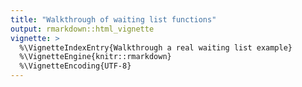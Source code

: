 ```yaml
---
title: "Walkthrough of waiting list functions"
output: rmarkdown::html_vignette
vignette: >
  %\VignetteIndexEntry{Walkthrough a real waiting list example}
  %\VignetteEngine{knitr::rmarkdown}
  %\VignetteEncoding{UTF-8}
---
```

